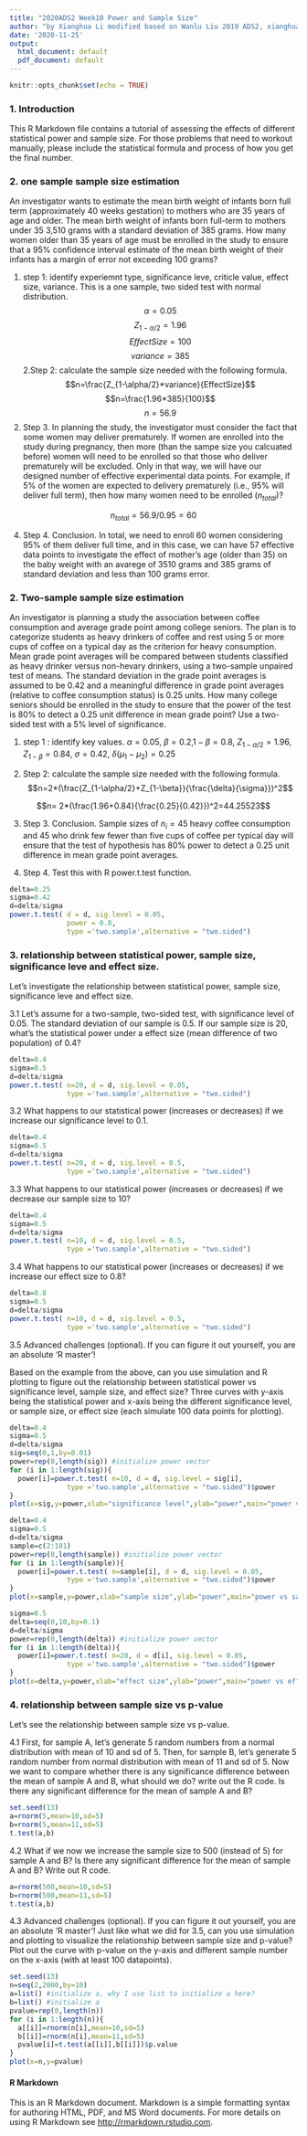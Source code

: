 ```yaml
---
title: "2020ADS2 Week10 Power and Sample Size"
author: "by Xianghua Li modified based on Wanlu Liu 2019 ADS2, xianghuali@intl.zju.edu.cn"
date: '2020-11-25'
output:
  html_document: default
  pdf_document: default
---
```


```r
knitr::opts_chunk$set(echo = TRUE)
```

### 1. Introduction
This R Markdown file contains a tutorial of assessing the effects of different statistical power and sample size. For those problems that need to workout manually, please include the statistical formula and process of how you get the final number.

### 2. one sample sample size estimation
An investigator wants to estimate the mean birth weight of infants born full term (approximately 40 weeks gestation) to mothers who are 35 years of age and older. The mean birth weight of infants born full-term to mothers under 35 3,510 grams with a standard deviation of 385 grams. How many women older than 35 years of age must be enrolled in the study to ensure that a 95% confidence interval estimate of the mean birth weight of their infants has a margin of error not exceeding 100 grams?

1. step 1: identify experiemnt type, significance leve, criticle value, effect size, variance.
This is a one sample, two sided test with normal distribution.
$$\alpha=0.05$$
$$Z_{1-\alpha/2}=1.96$$
$$EffectSize=100$$
$$variance=385$$
2.Step 2: calculate the sample size needed with the following formula.
$$n=\frac{Z_{1-\alpha/2}*variance}{EffectSize}$$
$$n=\frac{1.96*385}{100}$$
$$n=56.9$$
3. Step 3.  In planning the study, the investigator must consider the fact that some women may deliver prematurely. If women are enrolled into the study during pregnancy, then more (than the sampe size you calcuated before) women will need to be enrolled so that those who deliver prematurely will be excluded. Only in that way, we will have our designed number of effective experimental data points. For example, if 5% of the women are expected to delivery prematurely (i.e., 95% will deliver full term), then how many women need to be enrolled ($n_{total}$)?

$$n_{total}=56.9/0.95=60$$

4. Step 4. Conclusion. In total, we need to enroll 60 women considering 95% of them deliver full time, and in this case, we can have 57 effective data points to investigate the effect of mother's age (older than 35) on the baby weight with an avarege of 3510 grams and 385 grams of standard deviation and less than 100 grams error.


### 2. Two-sample sample size estimation

An investigator is planning a study the association between coffee consumption and average grade point among college seniors. The plan is to categorize students as heavy drinkers of coffee and rest using 5 or more cups of coffee on a typical day as the criterion for heavy consumption. Mean grade point averages will be compared between students classified as heavy drinker versus non-hevary drinkers, using a two-sample unpaired test of means. The standard deviation in the grade point averages is assumed to be 0.42 and a meaningful difference in grade point averages (relative to coffee consumption status) is 0.25 units. How many college seniors should be enrolled in the study to ensure that the power of the test is 80% to detect a 0.25 unit difference in mean grade point? Use a two-sided test with a 5% level of significance.

1. step 1 : identify key values.
$\alpha=0.05$, $\beta=0.2$,$1-\beta=0.8$, $Z_{1-\alpha/2}=1.96$, $Z_{1-\beta}=0.84$, $\sigma=0.42$, $\delta (\mu_1-\mu_2)=0.25$

2. Step 2: calculate the sample size needed with the following formula.
$$n=2*(\frac{Z_{1-\alpha/2}+Z_{1-\beta}}{\frac{\delta}{\sigma}})^2$$

$$n= 2*(\frac{1.96+0.84}{\frac{0.25}{0.42}})^2=44.25523$$

3. Step 3. Conclusion. Sample sizes of $n_i=45$ heavy coffee consumption and 45 who drink few fewer than five cups of coffee per typical  day will ensure that the test of hypothesis has 80% power to detect a 0.25 unit difference in mean grade point averages.

4. Step 4. Test this with R power.t.test function.

```r
delta=0.25
sigma=0.42
d=delta/sigma
power.t.test( d = d, sig.level = 0.05, 
              power = 0.8, 
              type ='two.sample',alternative = "two.sided")
```

### 3. relationship between statistical power, sample size, significance leve and effect size.
Let's investigate the relationship between statistical power, sample size, significance leve and effect size. 

3.1 Let's assume for a two-sample, two-sided test, with significance level of 0.05. The standard deviation of our sample is 0.5. If our sample size is 20, what's the statistical power under a effect size (mean difference of two population) of 0.4? 

```r
delta=0.4
sigma=0.5
d=delta/sigma
power.t.test( n=20, d = d, sig.level = 0.05, 
              type ='two.sample',alternative = "two.sided")
```


3.2 What happens to our statistical power (increases or decreases) if we increase our significance level to 0.1.

```r
delta=0.4
sigma=0.5
d=delta/sigma
power.t.test( n=20, d = d, sig.level = 0.5, 
              type ='two.sample',alternative = "two.sided")
```

3.3 What happens to our statistical power (increases or decreases) if we decrease our sample size to 10? 

```r
delta=0.4
sigma=0.5
d=delta/sigma
power.t.test( n=10, d = d, sig.level = 0.5, 
              type ='two.sample',alternative = "two.sided")
```
3.4 What happens to our statistical power (increases or decreases) if we increase our effect size to 0.8? 

```r
delta=0.8
sigma=0.5
d=delta/sigma
power.t.test( n=10, d = d, sig.level = 0.5, 
              type ='two.sample',alternative = "two.sided")
```

3.5 Advanced challenges (optional). If you can figure it out yourself, you are an absolute 'R master'!

Based on the example from the above, can you use simulation and R plotting to figure out the relationship  between statistical power vs significance level, sample size, and effect size? Three curves with y-axis being the statistical power and x-axis being the different significance level, or sample size, or effect size (each simulate 100 data points for plotting).

```r
delta=0.4
sigma=0.5
d=delta/sigma
sig=seq(0,1,by=0.01)
power=rep(0,length(sig)) #initialize power vector
for (i in 1:length(sig)){
  power[i]=power.t.test( n=10, d = d, sig.level = sig[i], 
              type ='two.sample',alternative = "two.sided")$power
}
plot(x=sig,y=power,xlab="significance level",ylab="power",main="power vs sig_level")
```

```r
delta=0.4
sigma=0.5
d=delta/sigma
sample=c(2:101)
power=rep(0,length(sample)) #initialize power vector
for (i in 1:length(sample)){
  power[i]=power.t.test( n=sample[i], d = d, sig.level = 0.05, 
              type ='two.sample',alternative = "two.sided")$power
}
plot(x=sample,y=power,xlab="sample size",ylab="power",main="power vs sample_size")
```

```r
sigma=0.5
delta=seq(0,10,by=0.1)
d=delta/sigma
power=rep(0,length(delta)) #initialize power vector
for (i in 1:length(delta)){
  power[i]=power.t.test( n=20, d = d[i], sig.level = 0.05, 
              type ='two.sample',alternative = "two.sided")$power
}
plot(x=delta,y=power,xlab="effect size",ylab="power",main="power vs effect_size")
```

### 4. relationship between sample size vs p-value
Let's see the relationship between sample size vs p-value. 

4.1 First, for sample A, let's generate 5 random numbers from a normal distribution with mean of 10 and sd of 5. Then, for sample B, let's generate 5 random number from normal distribution with mean of 11 and sd of 5. Now we want to compare whether there is any significance difference between the mean of sample A and B, what should we do? write out the R code. Is there any significant difference for the mean of sample A and B?

```r
set.seed(13)
a=rnorm(5,mean=10,sd=5)
b=rnorm(5,mean=11,sd=5)
t.test(a,b)
```

4.2 What if we now we increase the sample size to 500 (instead of 5) for sample A and B? Is there any significant difference for the mean of sample A and B? Write out R code. 

```r
a=rnorm(500,mean=10,sd=5)
b=rnorm(500,mean=11,sd=5)
t.test(a,b)
```

4.3 Advanced challenges (optional). If you can figure it out yourself, you are an absolute 'R master'!
Just like what we did for 3.5, can you use simulation and plotting to visualize the relationship between sample size and p-value? Plot out the curve with p-value on the y-axis and different sample number on the x-axis (with at least 100 datapoints).

```r
set.seed(13)
n=seq(2,2000,by=10)
a=list() #initialize a, why I use list to initialize a here?
b=list() #initialize a
pvalue=rep(0,length(n))
for (i in 1:length(n)){
  a[[i]]=rnorm(n[i],mean=10,sd=5)
  b[[i]]=rnorm(n[i],mean=11,sd=5)
  pvalue[i]=t.test(a[[i]],b[[i]])$p.value
}
plot(x=n,y=pvalue)
```


#### R Markdown
This is an R Markdown document. Markdown is a simple formatting syntax for authoring HTML, PDF, and MS Word documents. For more details on using R Markdown see <http://rmarkdown.rstudio.com>.